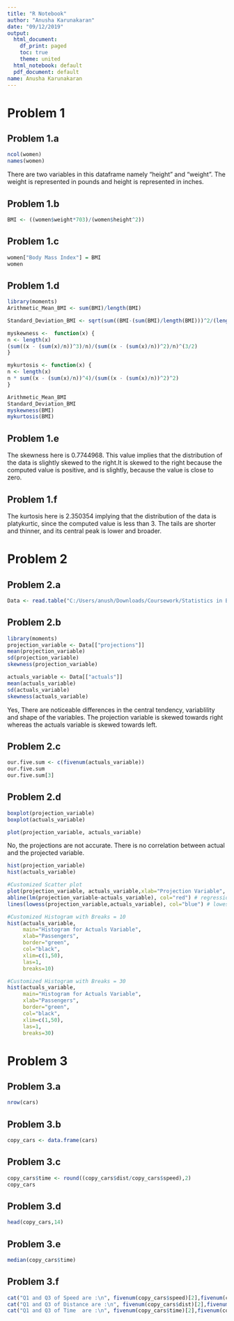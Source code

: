 ---
title: "R Notebook"
author: "Anusha Karunakaran"
date: "09/12/2019"
output:
  html_document:
    df_print: paged
    toc: true
    theme: united
  html_notebook: default
  pdf_document: default
name: Anusha Karunakaran
---

# Problem 1


## Problem 1.a
```{r}
ncol(women)
names(women)
```

There are two variables in this dataframe namely "height" and "weight". The weight is represented in pounds and height is represented in inches.

## Problem 1.b

```{r}
BMI <- ((women$weight*703)/(women$height^2))
```

## Problem 1.c

```{r}
women["Body Mass Index"] = BMI
women
```

## Problem 1.d

```{r}
library(moments)
Arithmetic_Mean_BMI <- sum(BMI)/length(BMI)

Standard_Deviation_BMI <- sqrt(sum((BMI-(sum(BMI)/length(BMI)))^2/(length(BMI)-1)))

myskewness <-  function(x) {
n <- length(x)
(sum((x - (sum(x)/n))^3)/n)/(sum((x - (sum(x)/n))^2)/n)^(3/2)
}

mykurtosis <- function(x) {  
n <- length(x)
n * sum((x - (sum(x)/n))^4)/(sum((x - (sum(x)/n))^2)^2)
}

Arithmetic_Mean_BMI
Standard_Deviation_BMI
myskewness(BMI)
mykurtosis(BMI)
```

## Problem 1.e

The skewness here is 0.7744968. This value implies that the distribution of the data is slightly skewed to the right.It is skewed to the right because the computed value is positive, and is slightly, because the value is close to zero.

## Problem 1.f

The kurtosis here is 2.350354 implying that the distribution of the data is platykurtic, since the computed value is less than 3. The tails are shorter and thinner, and its central peak is lower and broader.


# Problem 2


## Problem 2.a

```{r}
Data <- read.table("C:/Users/anush/Downloads/Coursework/Statistics in BA/Homework Solutions/Sep - 12/filtered_qb.csv",sep=",",header=TRUE)
```


## Problem 2.b
```{r}
library(moments)
projection_variable <- Data[["projections"]]
mean(projection_variable)
sd(projection_variable)
skewness(projection_variable)

actuals_variable <- Data[["actuals"]]
mean(actuals_variable)
sd(actuals_variable)
skewness(actuals_variable)
```

Yes, There are noticeable differences in the central tendency, variablility and shape of the variables.
The projection variable is skewed towards right whereas the actuals variable is skewed towards left.


## Problem 2.c
```{r}
our.five.sum <- c(fivenum(actuals_variable))
our.five.sum
our.five.sum[3]
```

## Problem 2.d
```{r}
boxplot(projection_variable)
boxplot(actuals_variable)
```
```{r}
plot(projection_variable, actuals_variable)
```

No, the projections are not accurate. There is no correlation between actual and the projected variable.


```{r}
hist(projection_variable)
hist(actuals_variable)
```
```{r}

#Customized Scatter plot 
plot(projection_variable, actuals_variable,xlab="Projection Variable", ylab="Actual Variable ",pch=19)
abline(lm(projection_variable~actuals_variable), col="red") # regression line (y~x)
lines(lowess(projection_variable,actuals_variable), col="blue") # lowess line (x,y)

#Customized Histogram with Breaks = 10 
hist(actuals_variable, 
     main="Histogram for Actuals Variable", 
     xlab="Passengers", 
     border="green", 
     col="black",
     xlim=c(1,50),
     las=1, 
     breaks=10)

#Customized Histogram with Breaks = 30 
hist(actuals_variable, 
     main="Histogram for Actuals Variable", 
     xlab="Passengers", 
     border="green", 
     col="black",
     xlim=c(1,50),
     las=1, 
     breaks=30)
```




# Problem 3


## Problem 3.a

```{r}
nrow(cars)
```

## Problem 3.b

```{r}
copy_cars <- data.frame(cars)
```

## Problem 3.c

```{r}
copy_cars$time <- round((copy_cars$dist/copy_cars$speed),2)
copy_cars
```

## Problem 3.d

```{r}
head(copy_cars,14)
```

## Problem 3.e

```{r}
median(copy_cars$time)
```


## Problem 3.f
```{r}
cat("Q1 and Q3 of Speed are :\n", fivenum(copy_cars$speed)[2],fivenum(copy_cars$speed)[4])
cat("Q1 and Q3 of Distance are :\n", fivenum(copy_cars$dist)[2],fivenum(copy_cars$dist)[4])
cat("Q1 and Q3 of Time  are :\n", fivenum(copy_cars$time)[2],fivenum(copy_cars$time)[4])
```






